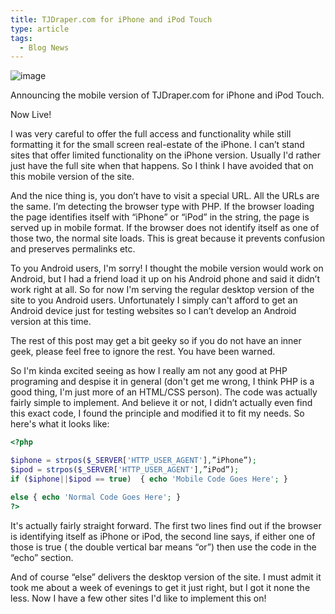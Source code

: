 ```yaml
---
title: TJDraper.com for iPhone and iPod Touch
type: article
tags:
  - Blog News
---
```


![image](/images/uploads/mobile-tjdraper.jpg)

Announcing the mobile version of TJDraper.com for iPhone and iPod Touch.

Now Live!

I was very careful to offer the full access and functionality while still formatting it for the small screen real-estate of the iPhone. I can’t stand sites that offer limited functionality on the iPhone version. Usually I'd rather just have the full site when that happens. So I think I have avoided that on this mobile version of the site.

And the nice thing is, you don’t have to visit a special URL. All the URLs are the same. I’m detecting the browser type with PHP. If the browser loading the page identifies itself with “iPhone” or “iPod” in the string, the page is served up in mobile format. If the browser does not identify itself as one of those two, the normal site loads. This is great because it prevents confusion and preserves permalinks etc.

To you Android users, I'm sorry! I thought the mobile version would work on Android, but I had a friend load it up on his Android phone and said it didn’t work right at all. So for now I'm serving the regular desktop version of the site to you Android users. Unfortunately I simply can't afford to get an Android device just for testing websites so I can’t develop an Android version at this time.

The rest of this post may get a bit geeky so if you do not have an inner geek, please feel free to ignore the rest. You have been warned.

So I'm kinda excited seeing as how I really am not any good at PHP programing and despise it in general (don't get me wrong, I think PHP is a good thing, I'm just more of an HTML/CSS person). The code was actually fairly simple to implement. And believe it or not, I didn’t actually even find this exact code, I found the principle and modified it to fit my needs. So here's what it looks like:

```php
<?php

$iphone = strpos($_SERVER['HTTP_USER_AGENT'],”iPhone”);
$ipod = strpos($_SERVER['HTTP_USER_AGENT'],”iPod”);
if ($iphone||$ipod == true)  { echo 'Mobile Code Goes Here'; }

else { echo 'Normal Code Goes Here'; }
?>
```

It's actually fairly straight forward. The first two lines find out if the browser is identifying itself as iPhone or iPod, the second line says, if either one of those is true ( the double vertical bar means “or”) then use the code in the “echo” section.

And of course “else” delivers the desktop version of the site. I must admit it took me about a week of evenings to get it just right, but I got it none the less. Now I have a few other sites I'd like to implement this on!
